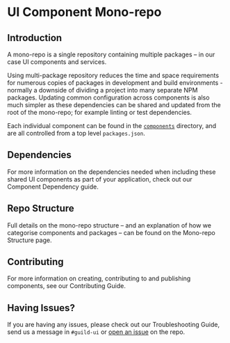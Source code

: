 
<Meta title="Documentation/Getting Started/Intro"/>

# UI Component Mono-repo

## Introduction

A mono-repo is a single repository containing multiple packages – in our case UI components and services.

Using multi-package repository reduces the time and space requirements for numerous copies of packages in development and build environments - normally a downside of dividing a project into many separate NPM packages. Updating common configuration across components is also much simpler as these dependencies can be shared and updated from the root of the mono-repo; for example linting or test dependencies.

Each individual component can be found in the [`components`](https://github.com/justeat/fozzie-components/tree/master/packages/components) directory, and are all controlled from a top level `packages.json`.

## Dependencies

For more information on the dependencies needed when including these shared UI components as part of your application, check out our <LinkTo kind="Documentation/Guides/Component Dependencies" story="page">Component Dependency guide</LinkTo>.

## Repo Structure

Full details on the mono-repo structure – and an explanation of how we categorise components and packages – can be found on the <LinkTo kind="Documentation/Getting Started/Structure" story="page">Mono-repo Structure page</LinkTo>.


## Contributing

For more information on creating, contributing to and publishing components, <LinkTo kind="Documentation/Getting Started/Contributing" story="page">see our Contributing Guide</LinkTo>.


## Having Issues?

If you are having any issues, please check out our <LinkTo kind="Documentation/Getting Started/Troubleshooting" story="page">Troubleshooting Guide</LinkTo>, send us a message in `#guild-ui` or [open an issue](https://github.com/justeat/fozzie-components/issues) on the repo.
